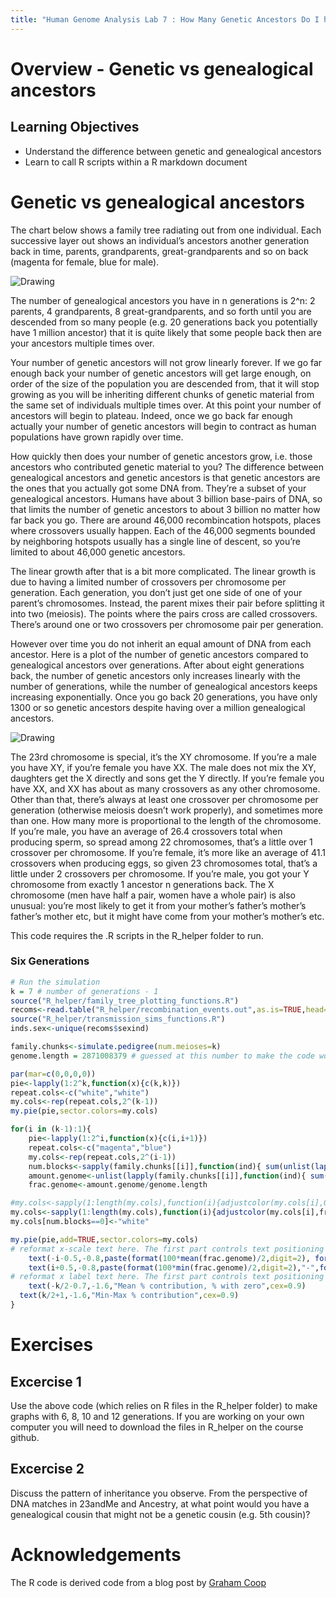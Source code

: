 ```yaml
---
title: "Human Genome Analysis Lab 7 : How Many Genetic Ancestors Do I have?"
---
```


# Overview - Genetic vs genealogical ancestors

## Learning Objectives

* Understand the difference between genetic and genealogical ancestors
* Learn to call R scripts within a R markdown document

# Genetic vs genealogical ancestors

The chart below shows a family tree radiating out from one individual. Each successive layer out shows an individual’s ancestors another generation back in time, parents, grandparents, great-grandparents and so on back (magenta for female, blue for male).

<img src="images/lab7/family_tree_legend.png" alt="Drawing"/>

The number of genealogical ancestors you have in n generations is 2^n: 2 parents, 4 grandparents, 8 great-grandparents, and so forth until you are descended from so many people (e.g. 20 generations back you potentially have 1 million ancestor) that it is quite likely that some people back then are your ancestors multiple times over. 

Your number of genetic ancestors will not grow linearly forever. If we go far enough back your number of genetic ancestors will get large enough, on order of the size of the population you are descended from, that it will stop growing as you will be inheriting different chunks of genetic material from the same set of individuals multiple times over. At this point your number of ancestors will begin to plateau. Indeed, once we go back far enough actually your number of genetic ancestors will begin to contract as human populations have grown rapidly over time. 

How quickly then does your number of genetic ancestors grow, i.e. those ancestors who contributed genetic material to you? The difference between genealogical ancestors and genetic ancestors is that genetic ancestors are the ones that you actually got some DNA from. They're a subset of your genealogical ancestors. Humans have about 3 billion base-pairs of DNA, so that limits the number of genetic ancestors to about 3 billion no matter how far back you go. There are around 46,000 recombincation hotspots, places where crossovers usually happen. Each of the 46,000 segments bounded by neighboring hotspots usually has a single line of descent, so you're limited to about 46,000 genetic ancestors.

The linear growth after that is a bit more complicated. The linear growth is due to having a limited number of crossovers per chromosome per generation. Each generation, you don't just get one side of one of your parent's chromosomes. Instead, the parent mixes their pair before splitting it into two (meiosis). The points where the pairs cross are called crossovers. There's around one or two crossovers per chromosome pair per generation.

However over time you do not inherit an equal amount of DNA from each ancestor. Here is a plot of the number of genetic ancestors compared to genealogical ancestors over generations. After about eight generations back, the number of genetic ancestors only increases linearly with the number of generations, while the number of genealogical ancestors keeps increasing exponentially. Once you go back 20 generations, you have only 1300 or so genetic ancestors despite having over a million genealogical ancestors.

<img src="images/lab7/num_genetics_vs_genealogical_ancs.png" alt="Drawing"/>

The 23rd chromosome is special, it's the XY chromosome. If you're a male you have XY, if you're female you have XX. The male does not mix the XY, daughters get the X directly and sons get the Y directly. If you're female you have XX, and XX has about as many crossovers as any other chromosome. Other than that, there's always at least one crossover per chromosome per generation (otherwise meiosis doesn't work properly), and sometimes more than one. How many more is proportional to the length of the chromosome. If you're male, you have an average of 26.4 crossovers total when producing sperm, so spread among 22 chromosomes, that's a little over 1 crossover per chromosome. If you're female, it's more like an average of 41.1 crossovers when producing eggs, so given 23 chromosomes total, that's a little under 2 crossovers per chromosome. If you're male, you got your Y chromosome from exactly 1 ancestor n generations back. The X chromosome (men have half a pair, women have a whole pair) is also unusual: you're most likely to get it from your mother's father's mother's father's mother etc, but it might have come from your mother's mother's etc. 

This code requires the .R scripts in the R_helper folder to run.

### Six Generations

```r
# Run the simulation
k = 7 # number of generations - 1
source("R_helper/family_tree_plotting_functions.R")
recoms<-read.table("R_helper/recombination_events.out",as.is=TRUE,head=TRUE)
source("R_helper/transmission_sims_functions.R")
inds.sex<-unique(recoms$sexind)

family.chunks<-simulate.pedigree(num.meioses=k)
genome.length = 2871008379 # guessed at this number to make the code work
```

```r
par(mar=c(0,0,0,0))
pie<-lapply(1:2^k,function(x){c(k,k)})
repeat.cols<-c("white","white")
my.cols<-rep(repeat.cols,2^(k-1))
my.pie(pie,sector.colors=my.cols)

for(i in (k-1):1){
	pie<-lapply(1:2^i,function(x){c(i,i+1)})
	repeat.cols<-c("magenta","blue")
	my.cols<-rep(repeat.cols,2^(i-1))
	num.blocks<-sapply(family.chunks[[i]],function(ind){ sum(unlist(lapply(ind,function(x){if(is.null(x)){return(0)}; nrow(x)})))})
	amount.genome<-unlist(lapply(family.chunks[[i]],function(ind){ sum(unlist(lapply(ind,function(x){if(is.null(x)){return(0)}; sum(x[,2]-x[,1])})))}))
	frac.genome<-amount.genome/genome.length

#my.cols<-sapply(1:length(my.cols),function(i){adjustcolor(my.cols[i],0.03+0.97*frac.genome[i])})
my.cols<-sapply(1:length(my.cols),function(i){adjustcolor(my.cols[i],frac.genome[i]/max(frac.genome))})
my.cols[num.blocks==0]<-"white"

my.pie(pie,add=TRUE,sector.colors=my.cols)
# reformat x-scale text here. The first part controls text positioning (-i-0.5,-0.8). cex is text size
	text(-i-0.5,-0.8,paste(format(100*mean(frac.genome)/2,digit=2), format(100*mean(frac.genome==0),digit=2),sep=", "),cex=0.9,srt=90)
	text(i+0.5,-0.8,paste(format(100*min(frac.genome)/2,digit=2),"-",format(100*max(frac.genome)/2,digit=2)),cex=0.9,srt=90)
# reformat x label text here. The first part controls text positioning (-k/2-1,-1.8). cex is text size
	text(-k/2-0.7,-1.6,"Mean % contribution, % with zero",cex=0.9) 
  text(k/2+1,-1.6,"Min-Max % contribution",cex=0.9)
}
```

# Exercises

## Excercise 1

Use the above code (which relies on R files in the R_helper folder) to make graphs with 6, 8, 10 and 12 generations. If you are working on your own computer you will need to download the files in R_helper on the course github. 

## Excercise 2

Discuss the pattern of inheritance you observe. From the perspective of DNA matches in 23andMe and Ancestry, at what point would you have a genealogical cousin that might not be a genetic cousin (e.g. 5th cousin)?

# Acknowledgements

The R code is derived code from a blog post by [Graham Coop](https://gcbias.org/)



